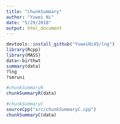 ```yaml
---
title: "chunkSummary"
author: "Yuwei Ni"
date: "5/29/2018"
output: html_document
---
```


```r
devtools::install_github("YuweiNi45/lng")
library(Rcpp)
library(MASS)
data<-birthwt
summary(data)
?lng
?smruni


```


```r
#chunkSummaryR
chunkSummaryR(data)
```


```r
#chunkSummaryC
sourceCpp("src/chunkSummaryC.cpp")
chunkSummaryC(data)
```

